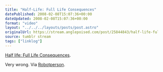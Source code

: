 ```yaml
---
title: "Half-Life: Full Life Consequences"
datePublished: 2008-02-08T15:07:36+00:00
dateUpdated: 2008-02-08T15:07:36+00:00
format: "video"
layout: "../../../layouts/posts/post.astro"
originalUrl: https://stream.anglepoised.com/post/25844843/half-life-full-life-consequences-very-wrong-via
source: tumblr stream
tags: ["linklog"]
---
```



<YouTube id="https://www.youtube.com/watch?v=OHxyZaZlaOs" />

[Half life: Full Life Consequences][1].

Very wrong. Via [Robotperson][2].

[1]: https://www.youtube.com/watch?v=OHxyZaZlaOs
[2]: http://robotperson.com/archives/2008/01/18/visual-hierarchy/
